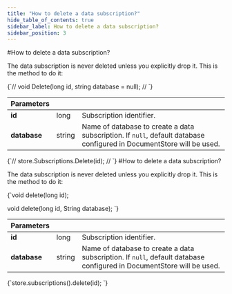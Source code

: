 ```yaml
---
title: "How to delete a data subscription?"
hide_table_of_contents: true
sidebar_label: How to delete a data subscription?
sidebar_position: 3
---
```






<LanguageSwitcher supportedLanguages={supportedLanguages} />
<LanguageContent language="csharp">
#How to delete a data subscription?

The data subscription is never deleted unless you explicitly drop it. This is the method to do it:

<TabItem value="delete_1" label="delete_1">
<CodeBlock language="csharp">
{`//	void Delete(long id, string database = null);
//
`}
</CodeBlock>
</TabItem>

| Parameters | | |
| ------------- | ------------- | ----- |
| **id** | long | Subscription identifier. |
| **database** | string | Name of database to create a data subscription. If `null`, default database configured in DocumentStore will be used. |



<TabItem value="delete_2" label="delete_2">
<CodeBlock language="csharp">
{`//	store.Subscriptions.Delete(id);
//
`}
</CodeBlock>
</TabItem>
</LanguageContent>
<LanguageContent language="java">
#How to delete a data subscription?

The data subscription is never deleted unless you explicitly drop it. This is the method to do it:

<TabItem value="delete_1" label="delete_1">
<CodeBlock language="java">
{`void delete(long id);

void delete(long id, String database);
`}
</CodeBlock>
</TabItem>

| Parameters | | |
| ------------- | ------------- | ----- |
| **id** | long | Subscription identifier. |
| **database** | string | Name of database to create a data subscription. If `null`, default database configured in DocumentStore will be used. |



<TabItem value="delete_2" label="delete_2">
<CodeBlock language="java">
{`store.subscriptions().delete(id);
`}
</CodeBlock>
</TabItem>
</LanguageContent>

<!---

-->